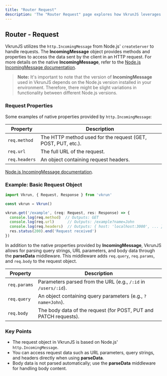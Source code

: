 ```yaml
---
title: "Router Request"
description: 'The "Router Request" page explores how VkrunJS leverages Node.js "http.IncomingMessage" to handle HTTP requests. Learn about native properties like "req.method", "req.url", and "req.headers", and how the "parseData" middleware enhances the request object with "req.params", "req.query", and "req.body" for efficient data parsing and handling.'
---
```


## Router - Request

VkrunJS utilizes the `http.IncomingMessage` from Node.js' `createServer` to handle requests. The **IncomingMessage** object provides methods and properties to access the data sent by the client in an HTTP request. For more details on the native **IncomingMessage**, refer to the [Node.js IncomingMessage documentation](https://nodejs.org/api/http.html#class-httpincomingmessage).

> **Note:** It's important to note that the version of **IncomingMessage** used in VkrunJS depends on the Node.js version installed in your environment. Therefore, there might be slight variations in functionality between different Node.js versions.

### Request Properties

Some examples of native properties provided by `http.IncomingMessage`:

| Property              | Description                                                    |
|-----------------------|----------------------------------------------------------------|
| `req.method`          | The HTTP method used for the request (GET, POST, PUT, etc.).    |
| `req.url`             | The full URL of the request.                                    |
| `req.headers`         | An object containing request headers.                           |

[Node.js IncomingMessage documentation](https://nodejs.org/api/http.html#class-httpincomingmessage).

### Example: Basic Request Object

```ts
import Vkrun, { Request, Response } from 'vkrun'

const vkrun = Vkrun()

vkrun.get('/example', (req: Request, res: Response) => {
  console.log(req.method)  // Outputs: GET
  console.log(req.url)      // Outputs: /example?name=John
  console.log(req.headers)  // Outputs: { host: 'localhost:3000', ... }
  res.status(200).end('Request received')
})
```

In addition to the native properties provided by **IncomingMessage**, VkrunJS allows for parsing query strings, URL parameters, and body data through the **parseData** middleware. This middleware adds `req.query`, `req.params`, and `req.body` to the request object.

| Property              | Description                                                    |
|-----------------------|----------------------------------------------------------------|
| `req.params`          | Parameters parsed from the URL (e.g., `/:id` in `/users/:id`).  |
| `req.query`           | An object containing query parameters (e.g., `?name=John`).     |
| `req.body`            | The body data of the request (for POST, PUT and PATCH requests).           |

### Key Points

- The request object in VkrunJS is based on Node.js' `http.IncomingMessage`.
- You can access request data such as URL parameters, query strings, and headers directly when using **parseData**.
- Body data is not parsed automatically; use the **parseData** middleware for handling body content.